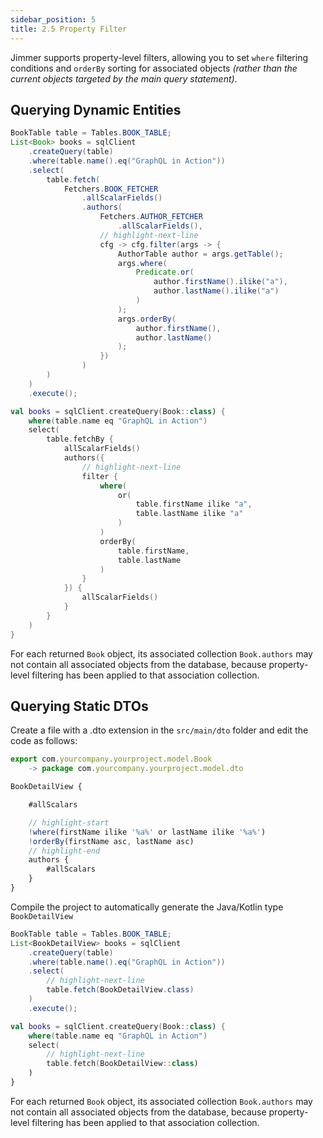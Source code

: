 ```yaml
---
sidebar_position: 5
title: 2.5 Property Filter
---
```



Jimmer supports property-level filters, allowing you to set `where` filtering conditions and `orderBy` sorting for associated objects *(rather than the current objects targeted by the main query statement)*.

## Querying Dynamic Entities

<Tabs groupId="language">
<TabItem value="java" label="Java">

```java
BookTable table = Tables.BOOK_TABLE;
List<Book> books = sqlClient
    .createQuery(table)
    .where(table.name().eq("GraphQL in Action"))
    .select(
        table.fetch(
            Fetchers.BOOK_FETCHER
                .allScalarFields()
                .authors(
                    Fetchers.AUTHOR_FETCHER
                        .allScalarFields(),
                    // highlight-next-line
                    cfg -> cfg.filter(args -> {
                        AuthorTable author = args.getTable();
                        args.where(
                            Predicate.or(
                                author.firstName().ilike("a"),
                                author.lastName().ilike("a")
                            )
                        );
                        args.orderBy(
                            author.firstName(),
                            author.lastName()
                        );
                    })
                )
        )
    )
    .execute();
```

</TabItem>
<TabItem value="kotlin" label="Kotlin">

```kotlin
val books = sqlClient.createQuery(Book::class) {
    where(table.name eq "GraphQL in Action")
    select(
        table.fetchBy {
            allScalarFields()
            authors({
                // highlight-next-line
                filter {
                    where(
                        or(
                            table.firstName ilike "a",
                            table.lastName ilike "a"
                        )
                    )
                    orderBy(
                        table.firstName,
                        table.lastName
                    )
                }
            }) {
                allScalarFields()
            }
        }
    )
}
```

</TabItem>
</Tabs>

For each returned `Book` object, its associated collection `Book.authors` may not contain all associated objects from the database, because property-level filtering has been applied to that association collection.

## Querying Static DTOs

Create a file with a .dto extension in the `src/main/dto` folder and edit the code as follows:

```js title="Book.dto"
export com.yourcompany.yourproject.model.Book 
    -> package com.yourcompany.yourproject.model.dto

BookDetailView {

    #allScalars

    // highlight-start
    !where(firstName ilike '%a%' or lastName ilike '%a%')
    !orderBy(firstName asc, lastName asc)
    // highlight-end
    authors {
        #allScalars
    }
}
```

Compile the project to automatically generate the Java/Kotlin type `BookDetailView`

<Tabs groupId="language">
<TabItem value="java" label="Java">

```java
BookTable table = Tables.BOOK_TABLE;
List<BookDetailView> books = sqlClient
    .createQuery(table)
    .where(table.name().eq("GraphQL in Action"))
    .select(
        // highlight-next-line
        table.fetch(BookDetailView.class)
    )
    .execute();
```

</TabItem>
<TabItem value="kotlin" label="Kotlin">

```kotlin
val books = sqlClient.createQuery(Book::class) {
    where(table.name eq "GraphQL in Action")
    select(
        // highlight-next-line
        table.fetch(BookDetailView::class)
    )
}
```

</TabItem>
</Tabs>

For each returned `Book` object, its associated collection `Book.authors` may not contain all associated objects from the database, because property-level filtering has been applied to that association collection.